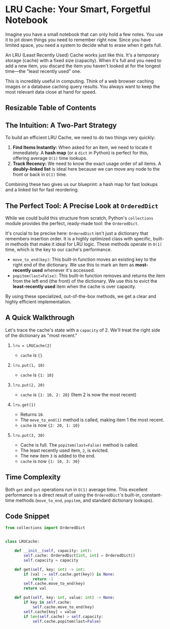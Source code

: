 # LRU Cache: Your Smart, Forgetful Notebook

Imagine you have a small notebook that can only hold a few notes. You use it to jot down things you need to remember right now. Since you have limited space, you need a system to decide what to erase when it gets full.

An LRU (Least Recently Used) Cache works just like this. It's a temporary storage (cache) with a fixed size (capacity). When it's full and you need to add a new item, you discard the item you haven't looked at for the longest time—the "least recently used" one.

This is incredibly useful in computing. Think of a web browser caching images or a database caching query results. You always want to keep the most relevant data close at hand for speed.

## Resizable Table of Contents



## The Intuition: A Two-Part Strategy

To build an efficient LRU Cache, we need to do two things very quickly:

1.  **Find Items Instantly:** When asked for an item, we need to locate it immediately. A **hash map** (or a `dict` in Python) is perfect for this, offering average `O(1)` time lookups.
2.  **Track Recency:** We need to know the exact usage order of all items. A **doubly-linked list** is ideal here because we can move any node to the front or back in `O(1)` time.

Combining these two gives us our blueprint: a hash map for fast lookups and a linked list for fast reordering.

## The Perfect Tool: A Precise Look at `OrderedDict`

While we could build this structure from scratch, Python's `collections` module provides the perfect, ready-made tool: the `OrderedDict`.

It's crucial to be precise here: `OrderedDict` isn't just a dictionary that remembers insertion order. It is a highly optimized class with specific, built-in methods that make it ideal for LRU logic. These methods operate in `O(1)` time, which is the key to our cache's performance.

* `move_to_end(key)`: This built-in function moves an existing key to the right end of the dictionary. We use this to mark an item as **most-recently used** whenever it's accessed.
* `popitem(last=False)`: This built-in function removes and returns the item from the left end (the front) of the dictionary. We use this to evict the **least-recently used** item when the cache is over capacity.

By using these specialized, out-of-the-box methods, we get a clear and highly efficient implementation.

## A Quick Walkthrough

Let's trace the cache's state with a `capacity` of 2. We'll treat the right side of the dictionary as "most recent."

1.  `lru = LRUCache(2)`
    * `cache` is `{}`

2.  `lru.put(1, 10)`
    * `cache` is `{1: 10}`

3.  `lru.put(2, 20)`
    * `cache` is `{1: 10, 2: 20}` (Item 2 is now the most recent)

4.  `lru.get(1)`
    * Returns `10`.
    * The `move_to_end(1)` method is called, making item 1 the most recent.
    * `cache` is now `{2: 20, 1: 10}`

5.  `lru.put(3, 30)`
    * Cache is full. The `popitem(last=False)` method is called.
    * The least recently used item, `2`, is evicted.
    * The new item `3` is added to the end.
    * `cache` is now `{1: 10, 3: 30}`

## Time Complexity
Both `get` and `put` operations run in `O(1)` average time. This excellent performance is a direct result of using the `OrderedDict`'s built-in, constant-time methods (`move_to_end`, `popitem`, and standard dictionary lookups).

## Code Snippet
```python meta="{10,16}/last//move_to_end:4//OrderedDict:1//popitem:5/ lru.py"
from collections import OrderedDict


class LRUCache: 

    def __init__(self, capacity: int):
        self.cache: OrderedDict[int, int] = OrderedDict() 
        self.capacity = capacity

    def get(self, key: int) -> int:
        if (val := self.cache.get(key)) is None:
            return -1
        self.cache.move_to_end(key) 
        return val

    def put(self, key: int, value: int) -> None:
        if key in self.cache:
            self.cache.move_to_end(key)
        self.cache[key] = value
        if len(self.cache) > self.capacity:
            self.cache.popitem(last=False)      
```
